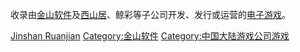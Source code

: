 收录由[[金山软件|金山软件]]及[[西山居|西山居]]、鲸彩等子公司开发、发行或运营的[[电子游戏|电子游戏]]。

[[Category:各公司电子游戏|Jinshan Ruanjian]]
[[Category:金山软件|Category:金山软件]]
[[Category:中国大陆游戏公司游戏|Category:中国大陆游戏公司游戏]]